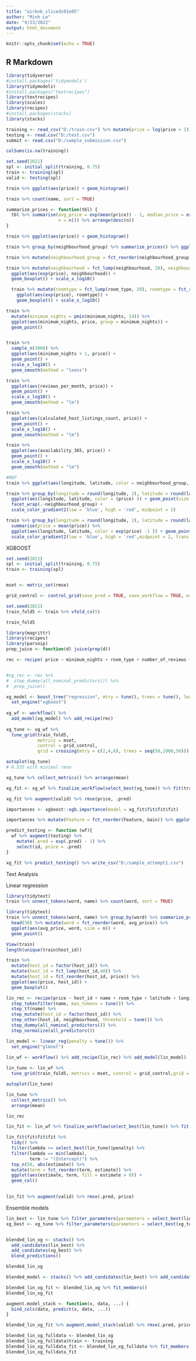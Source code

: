 ---
title: "airbnb_sliceds01e05"
author: "Minh Le"
date: "9/23/2022"
output: html_document
---

```{r setup, include=FALSE}
knitr::opts_chunk$set(echo = TRUE)
```

## R Markdown

```{r}
library(tidyverse)
#install.packages('tidymodels')
library(tidymodels)
#install.packages("textrecipes")
library(textrecipes)
library(scales)
library(recipes)
#install.packages(stacks)
library(stacks)
```


```{r}
training <- read_csv("D:/train.csv") %>% mutate(price = log(price + 1))
testing <- read.csv("D:/test.csv")
submit <- read.csv("D:/sample_submission.csv")

```

```{r}
colSums(is.na(training))
```

```{r}
set.seed(2021)
spl <- initial_split(training, 0.75)
train <- training(spl)
valid <- testing(spl)


```

```{r}
train %>% ggplot(aes(price)) + geom_histogram()
```

```{r}
train %>% count(name, sort = TRUE)

summarize_prices <- function(tbl) {
  tbl %>% summarise(avg_price = exp(mean(price)) - 1, median_price = exp(median(price)) - 1,
                    n = n()) %>% arrange(desc(n))
}

train %>% ggplot(aes(price)) + geom_histogram()

train %>% group_by(neighbourhood_group) %>% summarize_prices() %>% ggplot(aes(median_price, neighbourhood_group)) + geom_col()

train %>% mutate(neighbourhood_group = fct_reorder(neighbourhood_group, price)) %>% ggplot(aes(exp(price), neighbourhood_group)) + geom_boxplot() + scale_x_log10() 

train %>% mutate(neighbourhood = fct_lump(neighbourhood, 20), neighbourhood = fct_reorder(neighbourhood, price)) %>% 
  ggplot(aes(exp(price), neighbourhood)) + 
  geom_boxplot() + scale_x_log10() 
```

```{r}
  train %>% mutate(roomtype = fct_lump(room_type, 20), roomtype = fct_reorder(room_type, price)) %>% 
    ggplot(aes(exp(price), roomtype)) + 
    geom_boxplot() + scale_x_log10()
```
```{r}
train %>%
  mutate(minimum_nights = pmin(minimum_nights, 14)) %>%
  ggplot(aes(minimum_nights, price, group = minimum_nights)) +
  geom_point()


train %>%
  sample_n(3000) %>%
  ggplot(aes(minimum_nights + 1, price)) +
  geom_point() +
  scale_x_log10() +
  geom_smooth(method = "loess")

train %>%
  ggplot(aes(reviews_per_month, price)) +
  geom_point() +
  scale_x_log10() +
  geom_smooth(method = "lm")

train %>%
  ggplot(aes(calculated_host_listings_count, price)) +
  geom_point() +
  scale_x_log10() +
  geom_smooth(method = "lm")


```


```{r}
train %>%
  ggplot(aes(availability_365, price)) +
  geom_point() +
  scale_x_log10() +
  geom_smooth(method = "lm")
```

```{R}
#MAP
train %>% ggplot(aes(longitude, latitude, color = neighbourhood_group, size = 0.1)) + geom_point() + facet_wrap(.~neighbourhood_group)
```



```{r}

train %>% group_by(longitude = round(longitude, 2), latitude = round(latitude, 2)) %>% 
  ggplot(aes(longitude, latitude, color = (price) )) + geom_point(size = 0.8) + 
  facet_wrap(.~neighbourhood_group) + 
  scale_color_gradient2(low = 'blue', high = 'red', midpoint = 2)
```


```{r}
train %>% group_by(longitude = round(longitude, 2), latitude = round(latitude, 2)) %>% 
  summarise(price = mean(price)) %>%
  ggplot(aes(longitude, latitude, color = exp(price) -1 )) + geom_point(size = 1.5) + 
  scale_color_gradient2(low = 'blue', high = 'red',midpoint = 2, trans = 'log10')
```

XGBOOST
```{r}
set.seed(2021)
spl <- initial_split(training, 0.75)
train <- training(spl)


mset <- metric_set(rmse)

grid_control <- control_grid(save_pred = TRUE, save_workflow = TRUE, extract = extract_model)

set.seed(2021)
train_fold5 <- train %>% vfold_cv(5)
```


```{r}
train_fold5
```

```{r}
library(magrittr)
library(recipes)
library(parsnip)
prep_juice <- function(d) juice(prep(d))

rec <- recipe( price ~ minimum_nights + room_type + number_of_reviews + latitude + longitude + neighbourhood_group + availability_365 + calculated_host_listings_count + reviews_per_month, data = train) %>% step_dummy(all_nominal_predictors())


#xg_rec <- rec %>%
#  step_dummy(all_nominal_predictors()) %>%
#  prep_juice()

xg_model <- boost_tree("regression", mtry = tune(), trees = tune(), learn_rate = 0.01) %>% 
  set_engine("xgboost")
  
xg_wf <- workflow() %>%
  add_model(xg_model) %>% add_recipe(rec)
  
xg_tune <- xg_wf %>% 
  tune_grid(train_fold5, 
            metrics = mset,
            control = grid_control,
            grid = crossing(mtry = c(2,4,6), trees = seq(50,1000,50)))


```

```{r}
autoplot(xg_tune)
# 0.535 with minimal rmse

xg_tune %>% collect_metrics() %>% arrange(mean)

xg_fit <- xg_wf %>% finalize_workflow(select_best(xg_tune)) %>% fit(train)

xg_fit %>% augment(valid) %>% rmse(price, .pred)

importances <- xgboost::xgb.importance(model = xg_fit$fit$fit$fit)

importances %>% mutate(Feature = fct_reorder(Feature, Gain)) %>% ggplot(aes(Gain, Feature)) + geom_col()
```

```{r}
predict_testing <- function (wf){
  wf %>% augment(testing) %>% 
    mutate(.pred = exp(.pred) - 1) %>%
    select(id, price = .pred) 
}

xg_fit %>% predict_testing() %>% write_csv("D:/sample_attempt1.csv")
```

Text Analysis


Linear regression

```{r}
library(tidytext)
train %>% unnest_tokens(word, name) %>% count(word, sort = TRUE)

```

```{r}
library(tidytext)
train %>% unnest_tokens(word, name) %>% group_by(word) %>% summarize_prices() %>% 
  head(50) %>% mutate(word = fct_reorder(word, avg_price)) %>%
  ggplot(aes(avg_price, word, size = n)) +
  geom_point()

```
```{r}
View(train)
length(unique(train$host_id))
```

```{r}
train %>% 
  mutate(host_id = factor(host_id)) %>%
  mutate(host_id = fct_lump(host_id,40)) %>%
  mutate(host_id = fct_reorder(host_id, price)) %>%
  ggplot(aes(price, host_id)) +
  geom_boxplot()

```

```{r}
lin_rec <- recipe(price ~ host_id + name + room_type + latitude + longitude + neighbourhood_group + neighbourhood, data = train) %>% step_tokenize(name) %>% 
  step_tokenfilter(name, max_tokens = tune()) %>%
  step_tf(name) %>%
  step_mutate(host_id = factor(host_id)) %>%
  step_other(host_id, neighbourhood, threshold = tune()) %>%
  step_dummy(all_nominal_predictors()) %>%
  step_normalize(all_predictors())

lin_model <- linear_reg(penalty = tune()) %>%
  set_engine("glmnet")
  
lin_wf <- workflow() %>% add_recipe(lin_rec) %>% add_model(lin_model)

lin_tune <- lin_wf %>% 
  tune_grid(train_fold5, metrics = mset, control = grid_control,grid = crossing(penalty = 10 ^ seq(-7, -1, 0.1), threshold = 0.001, max_tokens = c(30, 100, 300, 500)))

autoplot(lin_tune)

lin_tune %>%
  collect_metrics() %>%
  arrange(mean)

lin_rec
```

```{r}
lin_fit <- lin_wf %>% finalize_workflow(select_best(lin_tune)) %>% fit(train)

lin_fit$fit$fit$fit %>% 
  tidy() %>%
  filter(lambda >= select_best(lin_tune)$penalty) %>%
  filter(lambda == min(lambda),
         term != "(Intercept)") %>%
  top_n(50, abs(estimate)) %>%
  mutate(term = fct_reorder(term, estimate)) %>%
  ggplot(aes(estimate, term, fill = estimate > 0)) +
  geom_col()
  
```



```{r}
lin_fit %>% augment(valid) %>% rmse(.pred, price)
```
Ensemble models

```{r}
lin_best <- lin_tune %>% filter_parameters(parameters = select_best(lin_tune))
xg_best <- xg_tune %>% filter_parameters(parameters = select_best(xg_tune))


blended_lin_xg <- stacks() %>%
  add_candidates(lin_best) %>%
  add_candidates(xg_best) %>%
  blend_predictions()

blended_lin_xg

blended_model <- stacks() %>% add_candidates(lin_best) %>% add_candidates(xg_best)

blended_lin_xg_fit <- blended_lin_xg %>% fit_members()
blended_lin_xg_fit

augment.model_stack <- function(x, data, ...) {
  bind_cols(data, predict(x, data, ...))
}

blended_lin_xg_fit %>% augment.model_stack(valid) %>% rmse(.pred, price)
```

```{r}
blended_lin_xg_fulldata <- blended_lin_xg
blended_lin_xg_fulldata$train <- training
blended_lin_xg_fulldata_fit <- blended_lin_xg_fulldata %>% fit_members()
blended_lin_xg_fulldata_fit
```






















